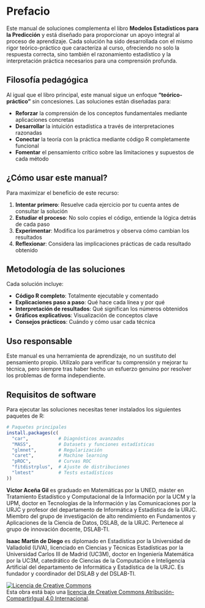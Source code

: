 # Prefacio {.unnumbered}

Este manual de soluciones complementa el libro **Modelos Estadísticos para la Predicción** y está diseñado para proporcionar un apoyo integral al proceso de aprendizaje. Cada solución ha sido desarrollada con el mismo rigor teórico-práctico que caracteriza al curso, ofreciendo no solo la respuesta correcta, sino también el razonamiento estadístico y la interpretación práctica necesarios para una comprensión profunda.

## Filosofía pedagógica

Al igual que el libro principal, este manual sigue un enfoque **"teórico-práctico"** sin concesiones. Las soluciones están diseñadas para:

- **Reforzar** la comprensión de los conceptos fundamentales mediante aplicaciones concretas
- **Desarrollar** la intuición estadística a través de interpretaciones razonadas  
- **Conectar** la teoría con la práctica mediante código R completamente funcional
- **Fomentar** el pensamiento crítico sobre las limitaciones y supuestos de cada método

## ¿Cómo usar este manual?

Para maximizar el beneficio de este recurso:

1. **Intentar primero**: Resuelve cada ejercicio por tu cuenta antes de consultar la solución
2. **Estudiar el proceso**: No solo copies el código, entiende la lógica detrás de cada paso  
3. **Experimentar**: Modifica los parámetros y observa cómo cambian los resultados
4. **Reflexionar**: Considera las implicaciones prácticas de cada resultado obtenido

## Metodología de las soluciones

Cada solución incluye:

- **Código R completo**: Totalmente ejecutable y comentado
- **Explicaciones paso a paso**: Qué hace cada línea y por qué
- **Interpretación de resultados**: Qué significan los números obtenidos
- **Gráficos explicativos**: Visualización de conceptos clave
- **Consejos prácticos**: Cuándo y cómo usar cada técnica

::: {.callout-important}
## Uso responsable

Este manual es una herramienta de aprendizaje, no un sustituto del pensamiento propio. Utilízalo para verificar tu comprensión y mejorar tu técnica, pero siempre tras haber hecho un esfuerzo genuino por resolver los problemas de forma independiente.
:::

## Requisitos de software

Para ejecutar las soluciones necesitas tener instalados los siguientes paquetes de R:

```r
# Paquetes principales
install.packages(c(
  "car",           # Diagnósticos avanzados
  "MASS",          # Datasets y funciones estadísticas  
  "glmnet",        # Regularización
  "caret",         # Machine learning
  "pROC",          # Curvas ROC
  "fitdistrplus",  # Ajuste de distribuciones
  "lmtest"         # Tests estadísticos
))
```

::: {.callout-note title="Sobre los autores"}
**Víctor Aceña Gil** es graduado en Matemáticas por la UNED, máster en Tratamiento Estadístico y Computacional de la Información por la UCM y la UPM, doctor en Tecnologías de la Información y las Comunicaciones por la URJC y profesor del departamento de Informática y Estadística de la URJC. Miembro del grupo de investigación de alto rendimiento en Fundamentos y Aplicaciones de la Ciencia de Datos, DSLAB, de la URJC. Pertenece al grupo de innovación docente, DSLAB-TI.

**Isaac Martín de Diego** es diplomado en Estadística por la Universidad de Valladolid (UVA), licenciado en Ciencias y Técnicas Estadísticas por la Universidad Carlos III de Madrid (UC3M), doctor en Ingeniería Matemática por la UC3M, catedrático de Ciencias de la Computación e Inteligencia Artificial del departamento de Informática y Estadística de la URJC. Es fundador y coordinador del DSLAB y del DSLAB-TI.
:::

<a rel="license" href="http://creativecommons.org/licenses/by-sa/4.0/"><img src="https://i.creativecommons.org/l/by-sa/4.0/88x31.png" alt="Licencia de Creative Commons" style="border-width:0"/></a><br />Esta obra está bajo una <a rel="license" href="http://creativecommons.org/licenses/by-sa/4.0/">licencia de Creative Commons Atribución-CompartirIgual 4.0 Internacional</a>.

